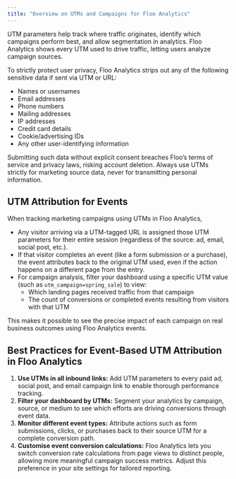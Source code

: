 ```yaml
---
title: "Overview on UTMs and Campaigns for Floo Analytics"
---
```


UTM parameters help track where traffic originates, identify which campaigns perform best, and allow segmentation in analytics. Floo Analytics shows every UTM used to drive traffic, letting users analyze campaign sources.

To strictly protect user privacy, Floo Analytics strips out any of the following sensitive data if sent via UTM or URL:

- Names or usernames
- Email addresses
- Phone numbers
- Mailing addresses
- IP addresses
- Credit card details
- Cookie/advertising IDs
- Any other user-identifying information

Submitting such data without explicit consent breaches Floo’s terms of service and privacy laws, risking account deletion. Always use UTMs strictly for marketing source data, never for transmitting personal information. 

## UTM Attribution for Events

When tracking marketing campaigns using UTMs in Floo Analytics,

- Any visitor arriving via a UTM-tagged URL is assigned those UTM parameters for their entire session (regardless of the source: ad, email, social post, etc.).
- If that visitor completes an event (like a form submission or a purchase), the event attributes back to the original UTM used, even if the action happens on a different page from the entry.
- For campaign analysis, filter your dashboard using a specific UTM value (such as `utm_campaign=spring_sale`) to view:
  - Which landing pages received traffic from that campaign
  - The count of conversions or completed events resulting from visitors with that UTM

This makes it possible to see the precise impact of each campaign on real business outcomes using Floo Analytics events.

## Best Practices for Event-Based UTM Attribution in Floo Analytics

1. **Use UTMs in all inbound links:** Add UTM parameters to every paid ad, social post, and email campaign link to enable thorough performance tracking.
2. **Filter your dashboard by UTMs:** Segment your analytics by campaign, source, or medium to see which efforts are driving conversions through event data.
3. **Monitor different event types:** Attribute actions such as form submissions, clicks, or purchases back to their source UTM for a complete conversion path.
4. **Customise event conversion calculations:** Floo Analytics lets you switch conversion rate calculations from page views to distinct people, allowing more meaningful campaign success metrics. Adjust this preference in your site settings for tailored reporting.
